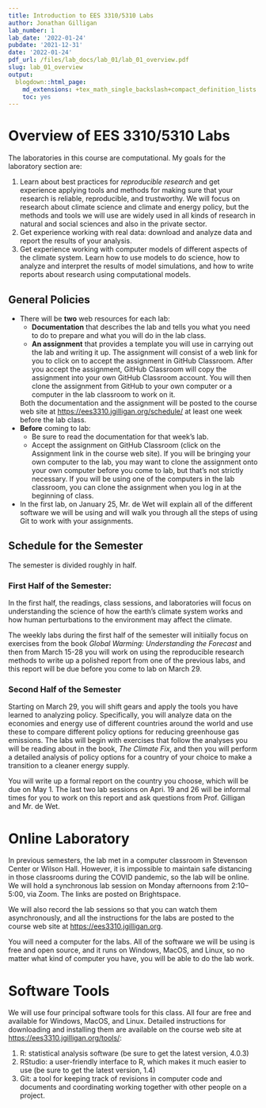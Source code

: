 ```yaml
---
title: Introduction to EES 3310/5310 Labs
author: Jonathan Gilligan
lab_number: 1
lab_date: '2022-01-24'
pubdate: '2021-12-31'
date: '2022-01-24'
pdf_url: /files/lab_docs/lab_01/lab_01_overview.pdf
slug: lab_01_overview
output:
  blogdown::html_page:
    md_extensions: +tex_math_single_backslash+compact_definition_lists
    toc: yes
---
```

# Overview of EES 3310/5310 Labs

The laboratories in this course are computational. My goals for the laboratory section are:

1. Learn about best practices for _reproducible research_ and get experience applying tools and methods for making 
   sure that your research is reliable, reproducible, and trustworthy.
   We will focus on research about climate science and climate and energy policy, but the methods and tools we will
   use are widely used in all kinds of research in natural and social sciences and also in the private sector.
2. Get experience working with real data: download and analyze data and report the results of your analysis.
3. Get experience working with computer models of different aspects of the climate system. Learn how to use models
   to do science, how to analyze and interpret the results of model simulations, and how to write reports about
   research using computational models.

## General Policies

* There will be **two** web resources for each lab: 
    * **Documentation** that describes the lab and tells you what you need to do to prepare and what you will do in the 
      lab class.
    * **An assignment** that provides a template you will use in carrying out the lab and writing it up. The assignment
      will consist of a web link for you to click on to accept the assignment in GitHub Classroom. After you accept
      the assignment, GitHub Classroom will copy the assignment into your own GitHub Classroom account.
      You will then clone the assignment from GitHub to your own computer or a computer in the lab classroom to work
      on it.

    Both the documentation and the assignment will be posted to the course web site at 
    <https://ees3310.jgilligan.org/schedule/> at least one week before the lab class.
* **Before** coming to lab:
    * Be sure to read the documentation for that week's lab.
    * Accept the assignment on GitHub Classroom (click on the Assignment link in the course web site). If you will be
      bringing your own computer to the lab, you may want to clone the assignment onto your own computer before you
      come to lab, but that's not strictly necessary. If you will be using one of the computers in the lab classroom,
      you can clone the assignment when you log in at the beginning of class.
      
* In the first lab, on January 25, Mr. de Wet will explain all of the different software we will be using and will
  walk you through all the steps of using Git to work with your assignments.
   
## Schedule for the Semester

The semester is divided roughly in half. 

### First Half of the Semester:

In the first half, the readings, class sessions, and laboratories will focus 
on understanding the science of how the earth's climate system works and how human perturbations to the environment may
affect the climate. 

The weekly labs during the first half of the semester will initiially focus on exercises from the book 
_Global Warming: Understanding the Forecast_ 
and then from March 15-28 you will work on using the reproducible research methods to write up a polished
report from one of the previous labs, and this report will be due before you come to lab on March 29.

### Second Half of the Semester

Starting on March 29, you will shift gears and apply the tools you have learned to analyzing policy. 
Specifically, you will analyze data on the economies and energy use of different countries around
the world and use these to compare different policy options for reducing greenhouse gas emissions. 
The labs will begin with exercises that follow the analyses you will be reading about in the book, _The Climate Fix_, and then 
you will perform a detailed analysis of policy options for a country of your choice to make a transition
to a cleaner energy supply.

You will write up a formal report on the country you choose, which will be due on May 1. The last two lab sessions on Apri. 19 and 26 
will be informal times for you to work on this report and ask questions from Prof. Gilligan and Mr. de Wet.

# Online Laboratory

In previous semesters, the lab met in a computer classroom in Stevenson Center or Wilson Hall. However, it is impossible to maintain 
safe distancing in those classrooms during the COVID pandemic, so the lab will be online. We will hold a synchronous lab session on 
Monday afternoons from 2:10--5:00, via Zoom. The links are posted on Brightspace. 

We will also record the lab sessions so that you can watch them asynchronously, and all the instructions for the labs are posted to the
course web site at <https://ees3310.jgilligan.org>.

You will need a computer for the labs. All of the software we will be using is free and open source, and it runs on Windows, MacOS, and Linux,
so no matter what kind of computer you have, you will be able to do the lab work.

# Software Tools

We will use four principal software tools for this class. All four are free and available for Windows, MacOS, and 
Linux. Detailed instructions for downloading and installing them are available on the course web site at
<https://ees3310.jgilligan.org/tools/>:

1. R: statistical analysis software (be sure to get the latest version, 4.0.3)
2. RStudio: a user-friendly interface to R, which makes it much easier to use (be sure to get the latest version, 1.4)
3. Git: a tool for keeping track of revisions in computer code and documents and coordinating working together with
   other people on a project.

